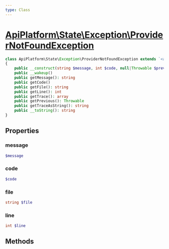 ```yaml
---
type: Class
---
```


# [ApiPlatform\State\Exception\ProviderNotFoundException](/docs/v3.2/reference/State/Exception/ProviderNotFoundException)



```php
class ApiPlatform\State\Exception\ProviderNotFoundException extends `<a href="/docs/v3.2/reference/Metadata/Exception/RuntimeException">ApiPlatform\Metadata\Exception\RuntimeException</a>` implements Throwable, Stringable, `<a href="/docs/v3.2/reference/Exception/ExceptionInterface">ApiPlatform\Exception\ExceptionInterface</a>`
{
    public __construct(string $message, int $code, null|Throwable $previous)
    public __wakeup()
    public getMessage(): string
    public getCode()
    public getFile(): string
    public getLine(): int
    public getTrace(): array
    public getPrevious(): Throwable
    public getTraceAsString(): string
    public __toString(): string
}
```
## Properties
### message

```php
$message
```



### code

```php
$code
```



### file

```php
string $file
```



### line

```php
int $line
```



## Methods
